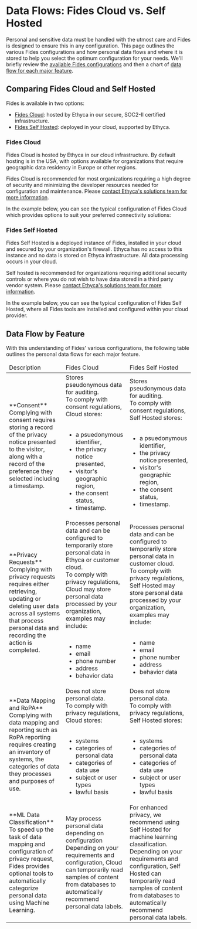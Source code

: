 
# Data Flows: Fides Cloud vs. Self Hosted

Personal and sensitive data must be handled with the utmost care and Fides is designed to ensure this in any configuration.
This page outlines the various Fides configurations and how personal data flows and where it is stored to help you select the optimum configuration for your needs. We'll briefly review the [available Fides configurations](#comparing-fides-cloud-and-self-hosted) and then a chart of [data flow for each major feature](#data-flow-by-feature).

## Comparing Fides Cloud and Self Hosted
Fides is available in two options:

* [Fides Cloud](#fides-cloud): hosted by Ethyca in our secure, SOC2-II certified infrastructure.
* [Fides Self Hosted](#fides-self-hosted): deployed in your cloud, supported by Ethyca.


### Fides Cloud
Fides Cloud is hosted by Ethyca in our cloud infrastructure. By default hosting is in the USA, with options available for organizations that require geographic data residency in Europe or other regions.

<Callout type="info" emoji="">Fides Cloud is recommended for most organizations requiring a high degree of security and minimizing the developer resources needed for configuration and maintenance.  Please [contact Ethyca's solutions team for more information](https://ethyca.com/book-demo). </Callout>

In the example below, you can see the typical configuration of Fides Cloud which provides options to suit your preferred connectivity solutions:

<Screenshot img="/assets/img/guides/fides-cloud.png" description="Fides Cloud Example" />

### Fides Self Hosted
Fides Self Hosted is a deployed instance of Fides, installed in your cloud and secured by your organization's firewall. Ethyca has no access to this instance and no data is stored on Ethyca infrastructure. All data processing occurs in your cloud.

<Callout type="info" emoji="">Self hosted is recommended for organizations requiring additional security controls or where you do not wish to have data stored in a third party vendor system. Please [contact Ethyca's solutions team for more information](https://ethyca.com/book-demo).</Callout>

In the example below, you can see the typical configuration of Fides Self Hosted, where all Fides tools are installed and configured within your cloud provider.

<Screenshot img="/assets/img/guides/fides-deployed.png" description="Fides Self Hosted Example" />


## Data Flow by Feature
With this understanding of Fides' various configurations, the following table outlines the personal data flows for each major feature.
<table className="dataflows">
<colgroup>
        <col span="1" />
        <col span="1" />
        <col span="1" />
</colgroup>
<thead>
<tr>
<td>Description</td>
<td>Fides Cloud</td>
<td>Fides Self Hosted</td>
</tr>
</thead>
<tbody>
<tr>
<td>**Consent**<br/>Complying with consent requires storing a record of the privacy notice presented to the visitor, along with a record of the preference they selected including a timestamp.</td>
<td><Callout type="info" emoji="">Stores pseudonymous data for auditing.</Callout><br/>To comply with consent regulations, Cloud stores:<br/><br/> <ul><li>a psuedonymous identifier,</li><li>the privacy notice presented,</li><li>visitor's geographic region,</li><li>the consent status,</li><li>timestamp.</li></ul></td>
<td><Callout type="info" emoji="">Stores pseudonymous data for auditing.</Callout><br/>To comply with consent regulations, Self Hosted stores:<br/><br/> <ul><li>a psuedonymous identifier,</li><li>the privacy notice presented,</li><li>visitor's geographic region,</li><li>the consent status,</li><li>timestamp.</li></ul> </td>
</tr>
<tr>
<td>**Privacy Requests**<br/>
Complying with privacy requests requires either retrieving, updating or deleting user data across all systems that process personal data and recording the action is completed.</td>
<td><Callout type="warning" emoji="">Processes personal data and can be configured to temporarily store personal data in Ethyca or customer cloud.</Callout><br/> To comply with privacy regulations, Cloud may store personal data processed by your organization, examples may include:<br/><br/><ul><li>name</li><li>email</li><li>phone number</li><li>address</li><li>behavior data</li></ul></td>
<td><Callout type="warning" emoji="">Processes personal data and can be configured to temporarily store personal data in customer cloud.</Callout><br/>
To comply with privacy regulations, Self Hosted may store personal data processed by your organization, examples may include:<br/><br/><ul><li>name</li><li>email</li><li>phone number</li><li>address</li><li>behavior data</li></ul></td>
</tr>
<tr>
<td>**Data Mapping and RoPA**<br/>
Complying with data mapping and reporting such as RoPA reporting requires creating an inventory of systems, the categories of data they processes and purposes of use.</td>
<td><Callout type="info" emoji="">Does not store personal data.</Callout><br/>To comply with privacy regulations,   Cloud stores:<br/><br/><ul><li>systems</li><li>categories of personal data</li><li>categories of data use</li><li>subject or user types</li><li>lawful basis</li></ul></td>
<td><Callout type="info" emoji="">Does not store personal data.</Callout><br/>To comply with privacy regulations, Self Hosted stores:<br/><br/><ul><li>systems</li><li>categories of personal data</li><li>categories of data use</li><li>subject or user types</li><li>lawful basis</li></ul></td>
</tr>
<tr>
<td>**ML Data Classification**<br/>
To speed up the task of data mapping and configuration of privacy request, Fides provides optional tools to automatically categorize personal data using Machine Learning.</td>
<td><Callout type="warning" emoji="">May process personal data depending on configuration</Callout><br/>Depending on your requirements and configuration, Cloud can temporarily read samples of content from databases to automatically recommend personal data labels.</td>
<td><Callout type="info" emoji="">For enhanced privacy, we recommend using Self Hosted for machine learning classification.</Callout><br/>Depending on your requirements and configuration, Self Hosted can temporarily read samples of content from databases to automatically recommend personal data labels. </td>
</tr>
</tbody>
</table>

